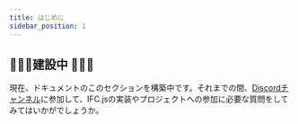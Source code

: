 ```yaml
---
title: はじめに
sidebar_position: 1
---
```



## 🚧👷‍♀️建設中 👷‍♂️🚧

<IfcCard icon="💙" title="IFC.jsに興味を持っていただきありがとうございます。">
現在、ドキュメントのこのセクションを構築中です。それまでの間、<a href="https://discord.gg/FXfyR4XrKT">Discordチャンネル</a>に参加して、IFC.jsの実装やプロジェクトへの参加に必要な質問をしてみてはいかがでしょうか。
</IfcCard>

